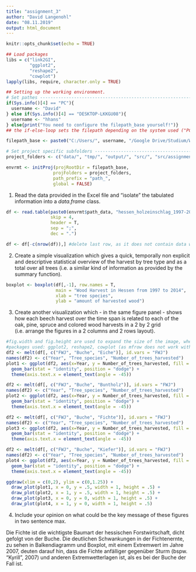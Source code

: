 ```yaml
---
title: "assignment_3"
author: "David Langenohl"
date: "08.11.2019"
output: html_document
---
```


```r
knitr::opts_chunk$set(echo = TRUE)
```

```r
## Load packages
libs = c("link2GI",
         "ggplot2",
         "reshape2",
         "cowplot")
lapply(libs, require, character.only = TRUE)
```

```r
## Setting up the working environment.
# Set pathes -------------------------------------------------------------------
if(Sys.info()[4] == "PC"){
  username <- "David"
} else if(Sys.info()[4] == "DESKTOP-LKKGU08"){
  username <- "hhans"
} else{print("You need to configure the filepath_base yourself!")}
## the if-else-loop sets the filepath depending on the system used ("PC" = PC, "DESKTOP-LKKGU08" = Laptop)

filepath_base <- paste0("C:/Users/", username, "/Google Drive/Studium/WiSe19/mpg-envinsys-plygrnd/data_analysis/")

# Set project specific subfolders -------------------------------------------------------------------
project_folders <- c("data/", "tmp/", "output/", "src/", "src/assignment_3/")

envrmt <- initProj(projRootDir = filepath_base,
                  projFolders = project_folders, 
                  path_prefix = "path_", 
                  global = FALSE)
```

1. Read the data provided in the Excel file and “isolate” the tabulated information into a *data.frame* class.
```r
df <- read.table(paste0(envrmt$path_data, "hessen_holzeinschlag_1997-2014.csv"), 
                 skip = 4, 
                 header = T,
                 sep = ";",
                 dec = ".") 

df <- df[-c(nrow(df)),] #delete last row, as it does not contain data we want
```

2. Create a simple visualization which gives a quick, temporally non explicit and descriptive statistical overview of the harvest by tree type and as a total over all trees (i.e. a similar kind of information as provided by the summary function).
```r
boxplot <- boxplot(df[,-1], row.names = T, 
                   main = "Wood Harvest in Hessen from 1997 to 2014",
                   xlab = "tree species",
                   ylab = "amount of harvested wood")
```

3. Create another visualization which - in the same figure panel - shows how each beech harvest over the time span is related to each of the oak, pine, spruce and colored wood harvests in a 2 by 2 grid (i.e. arrange the figures in a 2 columns and 2 rows layout).
```r
#fig.width and fig.height are used to expand the size of the image, when it is knitted
#packages used: ggplot2, reshape2, cowplot (as mfrow does not work with ggplot2 plots)
df2 <- melt(df[, c("FWJ", "Buche", "Eiche")], id.vars = "FWJ")
names(df2) <- c("Year", "Tree_species", "Number_of_trees_harvested")
plot1 <- ggplot(df2, aes(x=Year, y = Number_of_trees_harvested, fill = Tree_species)) + 
  geom_bar(stat = "identity", position = "dodge") +
  theme(axis.text.x = element_text(angle = -45))

df2 <- melt(df[, c("FWJ", "Buche", "Buntholz")], id.vars = "FWJ")
names(df2) <- c("Year", "Tree_species", "Number_of_trees_harvested")
plot2 <- ggplot(df2, aes(x=Year, y = Number_of_trees_harvested, fill = Tree_species)) + 
  geom_bar(stat = "identity", position = "dodge") +
  theme(axis.text.x = element_text(angle = -45))

df2 <- melt(df[, c("FWJ", "Buche", "Fichte")], id.vars = "FWJ")
names(df2) <- c("Year", "Tree_species", "Number_of_trees_harvested")
plot3 <- ggplot(df2, aes(x=Year, y = Number_of_trees_harvested, fill = Tree_species)) + 
  geom_bar(stat = "identity", position = "dodge") +
  theme(axis.text.x = element_text(angle = -45))

df2 <- melt(df[, c("FWJ", "Buche", "Kiefer")], id.vars = "FWJ")
names(df2) <- c("Year", "Tree_species", "Number_of_trees_harvested")
plot4 <- ggplot(df2, aes(x=Year, y = Number_of_trees_harvested, fill = Tree_species)) + 
  geom_bar(stat = "identity", position = "dodge") +
  theme(axis.text.x = element_text(angle = -45))

ggdraw(xlim = c(0,2), ylim = c(0,1.25)) +
  draw_plot(plot1, x = 0, y = .5, width = 1, height = .5) +
  draw_plot(plot2, x = 1, y = .5, width = 1, height = .5) +
  draw_plot(plot3, x = 0, y = 0, width = 1, height = .5) +
  draw_plot(plot4, x = 1, y = 0, width = 1, height = .5)  
```

4. Include your opinion on what could be the key message of these figures in two sentence max.

Die Fichte ist die wichtigste Baumart der hessischen Forstwirtschaft, dicht gefolgt von der Buche. Die deutlichen Schwankungen in der Fichtenernte, zu sehen in Balkendiagramm und Boxplot, mit einem Extremwert im Jahre 2007, deuten darauf hin, dass die Fichte anfälliger gegenüber Sturm (bspw. "Kyrill", 2007) und anderen Extremwetterlagen ist, als es bei der Buche der Fall ist.
